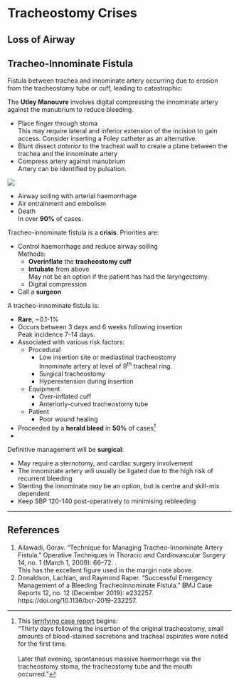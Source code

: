 # Tracheostomy Crises

## Loss of Airway



## Tracheo-Innominate Fistula

Fistula between trachea and innominate artery occurring due to erosion from the tracheostomy tube or cuff, leading to catastrophic:

:::column-margin
The **Utley Manouvre** involves digital compressing the innominate artery against the manubrium to reduce bleeding.

* Place finger through stoma\
This may require lateral and inferior extension of the incision to gain access. Consider inserting a Foley catheter as an alternative.
* Blunt dissect *anterior* to the tracheal wall to create a plane between the trachea and the innominate artery
* Compress artery against manubrium\
Artery can be identified by pulsation.

![](/resources/utley.jpg)
:::

* Airway soiling with arterial haemorrhage
* Air entrainment and embolism
* Death\
In over **90%** of cases.

:::danger
Tracheo-innominate fistula is a **crisis**. Priorities are:

* Control haemorrhage and reduce airway soiling\
Methods:
	* **Overinflate** the **tracheostomy cuff**\
	* **Intubate** from above\
	May not be an option if the patient has had the laryngectomy.
	* Digital compression\
* Call a **surgeon**\
:::

A tracheo-innominate fistula is:

* **Rare**, ~0.1-1%
* Occurs between 3 days and 6 weeks following insertion\
Peak incidence 7-14 days.
* Associated with various risk factors:
	* Procedural
		* Low insertion site or mediastinal tracheostomy\
		Innominate artery at level of 9^th^ tracheal ring.
		* Surgical tracheostomy
		* Hyperextension during insertion
	* Equipment
		* Over-inflated cuff
		* Anteriorly-curved tracheostomy tube
	* Patient
		* Poor wound healing
* Proceeded by a **herald bleed** in **50%** of cases^[This [terrifying case report](https://casereports.bmj.com/content/12/12/e232257) begins:\
"Thirty days following the insertion of the original tracheostomy, small amounts of blood-stained secretions and tracheal aspirates were noted for the first time.\
\
Later that evening, spontaneous massive haemorrhage via the tracheostomy stoma, the tracheostomy tube and the mouth occurred."]
* 
				


Definitive management will be **surgical**:

* May require a sternotomy, and cardiac surgery involvement
* The innominate artery will usually be ligated due to the high risk of recurrent bleeding
* Stenting the innominate *may* be an option, but is centre and skill-mix dependent
* Keep SBP 120-140 post-operatively to minimising rebleeding


---

## References

1. Ailawadi, Gorav. “Technique for Managing Tracheo-Innominate Artery Fistula.” Operative Techniques in Thoracic and Cardiovascular Surgery 14, no. 1 (March 1, 2009): 66–72. [](https://doi.org/10.1053/j.optechstcvs.2009.02.003).\
This has the excellent figure used in the margin note above.
2. Donaldson, Lachlan, and Raymond Raper. “Successful Emergency Management of a Bleeding Tracheoinnominate Fistula.” BMJ Case Reports 12, no. 12 (December 2019): e232257. https://doi.org/10.1136/bcr-2019-232257.


